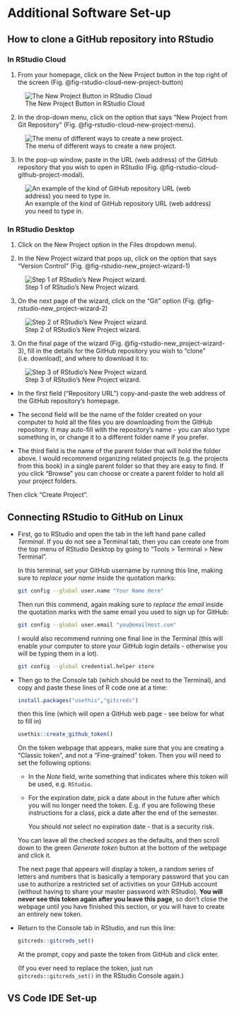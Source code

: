 # Additional Software Set-up

## How to clone a GitHub repository into RStudio {#sec-create-new-rstudio-project}

### In RStudio Cloud

1. From your homepage, click on the New Project button in the top right of the screen (Fig. @fig-rstudio-cloud-new-project-button)

  ![The New Project Button in RStudio Cloud](../img/rstudio_cloud_new_project_button.png){#fig-rstudio-cloud-new-project-button}

2. In the drop-down menu, click on the option that says "New Project from Git Repository" (Fig. @fig-rstudio-cloud-new-project-menu).

  ![The menu of different ways to create a new project.](../img/rstudio_cloud_new_project_menu.png){#fig-rstudio-cloud-new-project-menu}
    
3. In the pop-up window, paste in the URL (web address) of the GitHub repository that you wish to open in RStudio (Fig. @fig-rstudio-cloud-github-project-modal).

  ![An example of the kind of GitHub repository URL (web address) you need to type in.](../img/rstudio_cloud_github_repo_modal.png){#fig-rstudio-cloud-github-project-modal}


### In RStudio Desktop

1. Click on the New Project option in the Files dropdown menu).

2. In the New Project wizard that pops up, click on the option that says "Version Control" (Fig. @fig-rstudio-new_project-wizard-1)

  ![Step 1 of RStudio's New Project wizard.](../img/rstudio_new_project_wizard_1_type.png){#fig-rstudio-new_project-wizard-1}

3. On the next page of the wizard, click on the "Git" option (Fig. @fig-rstudio-new_project-wizard-2)

  ![Step 2 of RStudio's New Project wizard.](../img/rstudio_new_project_wizard_2_git.png){#fig-rstudio-new_project-wizard-2}

3. On the final page of the wizard (Fig. @fig-rstudio-new_project-wizard-3), fill in the details for the GitHub repository you wish to "clone" (i.e. download), and where to download it to:

  ![Step 3 of RStudio's New Project wizard.](../img/rstudio_new_project_wizard_3_github_details.png){#fig-rstudio-new_project-wizard-3}
  
  * In the first field ("Repository URL") copy-and-paste the web address of the GitHub repository's homepage.
  
  * The second field will be the name of the folder created on your computer to hold all the files you are downloading from the GitHub repository. It may auto-fill with the repository's name - you can also type something in, or change it to a different folder name if you prefer.
  
  * The third field is the name of the parent folder that will hold the folder above. I would recommend organizing related projects (e.g. the projects from this book) in a single parent folder so that they are easy to find. If you click "Browse" you can choose or create a parent folder to hold all your project folders.
  
  Then click "Create Project".


## Connecting RStudio to GitHub on Linux {#sec-rstudio-github-linux-connection}

* First, go to RStudio and open the tab in the left hand pane called *Terminal*. If you do not see a Terminal tab, then you can create one from the top menu of RStudio Desktop by going to "Tools > Terminal > New Terminal".
    
  In this terminal, set your GitHub username by running this line, making sure to _replace your name_ inside the quotation marks:
  
  ```bash
  git config --global user.name "Your Name Here"
  ```
  
  Then run this commend, again making sure to *replace the email* inside the quotation marks with the same email you used to sign up for GitHub:
  
  ```bash
  git config --global user.email "you@emailHost.com"
  ```
  
  I would also recommend running one final line in the Terminal (this will enable your computer to store your GitHub login details - otherwise you will be typing them in a lot).
  
  ```bash
  git config --global credential.helper store
  ```

* Then go to the Console tab (which should be next to the Terminal), and copy and paste these lines of R code one at a time:

  ```r
  install.packages("usethis","gitcreds")
  ```
  
  then this line (which will open a GitHub web page - see below for what to fill in)
  
  ```r
  usethis::create_github_token()
  ```
  
  <!-- ToDo: Add screenshot of GitHub token page. -->
  
  On the token webpage that appears, make sure that you are creating a "Classic token", and not a "Fine-grained" token. Then you will need to set the following options:
  
  * In the *Note* field, write something that indicates where this token will be used, e.g. `RStudio`.
  * For the expiration date, pick a date about in the future after which you will no longer need the token. E.g. if you are following these instructions for a class, pick a date after the end of the semester.
  
    You should *not* select no expiration date - that is a security risk.
  
  You can leave all the checked *scopes* as the defaults, and then scroll down to the green *Generate token* button at the bottom of the webpage and click it.
  
  The next page that appears will display a token, a random series of letters and numbers that is basically a temporary password that you can use to authorize a restricted set of activities on your GitHub account (without having to share your master password with RStudio). **You will never see this token again after you leave this page**, so don't close the webpage until you have finished this section, or you will have to create an entirely new token.
  
* Return to the Console tab in RStudio, and run this line:

  ```r
  gitcreds::gitcreds_set()
  ```
  
  At the prompt, copy and paste the token from GitHub and click enter.
  
  (If you ever need to replace the token, just run `gitcreds::gitcreds_set()` in the RStudio Console again.)

## VS Code IDE Set-up {#sec-vscode-setup-appendix}